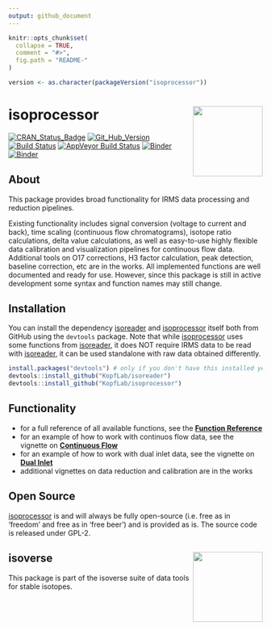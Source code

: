 ```yaml
---
output: github_document
---
```


<!-- README.md is generated from README.Rmd. Please edit that file -->

```r
knitr::opts_chunk$set(
  collapse = TRUE,
  comment = "#>",
  fig.path = "README-"
)

version <- as.character(packageVersion("isoprocessor"))
```

# isoprocessor <a href='https://isoreader.kopflab.org'><img src='man/figures/isoprocessor_logo_thumb.png' align="right" height="138.5"/></a>

[![CRAN_Status_Badge](http://www.r-pkg.org/badges/version/isoprocessor)](https://cran.r-project.org/package=isoprocessor)
[![Git_Hub_Version](https://img.shields.io/badge/GitHub-`r version`-orange.svg?style=flat-square)](/commits)
[![Build Status](https://travis-ci.org/KopfLab/turnoveR.svg?branch=master)](https://travis-ci.org/KopfLab/isoprocessor)
[![AppVeyor Build Status](https://ci.appveyor.com/api/projects/status/github/KopfLab/isoprocessor?branch=master&svg=true)](https://ci.appveyor.com/project/KopfLab/isoprocessor)
[![Binder](https://img.shields.io/badge/launch-RStudio-blue.svg)](https://mybinder.org/v2/gh/KopfLab/isoprocessor/binder?urlpath=rstudio)
[![Binder](https://img.shields.io/badge/launch-Jupyter-orange.svg)](https://mybinder.org/v2/gh/KopfLab/isoprocessor/binder?urlpath=lab)

## About

This package provides broad functionality for IRMS data processing and reduction pipelines. 

Existing functionality includes signal conversion (voltage to current and back), time scaling (continuous flow chromatograms), isotope ratio calculations, delta value calculations, as well as easy-to-use highly flexible data calibration and visualization pipelines for continuous flow data. Additional tools on O17 corrections, H3 factor calculation, peak detection, baseline correction, etc are in the works. All implemented functions are well documented and ready for use. However, since this package is still in active development some syntax and function names may still change.

## Installation

You can install the dependency [isoreader](https://kopflab.github.io/isoreader/) and [isoprocessor](https://kopflab.github.io/isoprocessor/) itself both from GitHub using the `devtools` package. Note that while [isoprocessor](https://kopflab.github.io/isoprocessor/) uses some functions from [isoreader](https://kopflab.github.io/isoreader/), it does NOT require IRMS data to be read with [isoreader](https://kopflab.github.io/isoreader/), it can be used standalone with raw data obtained differently.

```r
install.packages("devtools") # only if you don't have this installed yet
devtools::install_github("KopfLab/isoreader")
devtools::install_github("KopfLab/isoprocessor")
```

## Functionality

 - for a full reference of all available functions, see the **[Function Reference](https://kopflab.github.io/isoprocessor/reference/)**
 - for an example of how to work with continuos flow data, see the vignette on **[Continuous Flow](https://kopflab.github.io/isoprocessor/articles/continuous_flow.html)** 
 - for an example of how to work with dual inlet data, see the vignette on **[Dual Inlet](https://kopflab.github.io/isoprocessor/articles/dual_inlet.html)**
 - additional vignettes on data reduction and calibration are in the works

## Open Source

[isoprocessor](https://kopflab.github.io/isoprocessor/) is and will always be fully open-source (i.e. free as in 'freedom' and free as in 'free beer') and is provided as is. The source code is released under GPL-2.

## isoverse <a href='http://www.isoverse.org'><img src='man/figures/isoverse_logo_thumb.png' align="right" height="138.5"/></a>

This package is part of the isoverse suite of data tools for stable isotopes.
